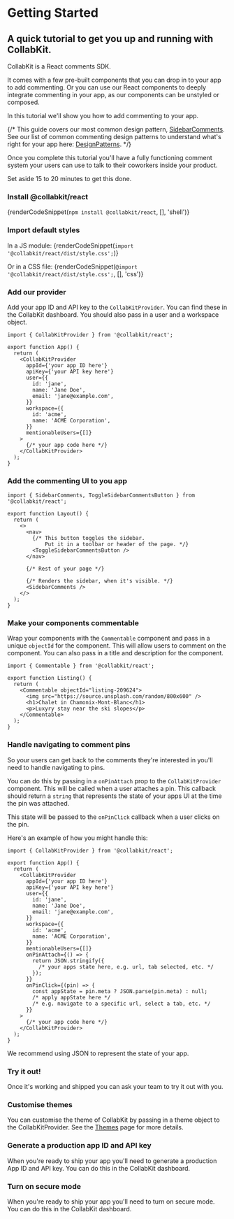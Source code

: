 
# Getting Started

## A quick tutorial to get you up and running with CollabKit.

<Steps>
CollabKit is a React comments SDK.

It comes with a few pre-built components that you can drop in to your app to add commenting. Or you can use our React components to deeply integrate commenting in your app, as our components can be unstyled or composed.

In this tutorial we'll show you how to add commenting to your app.

{/* This guide covers our most common design pattern, [SidebarComments](/docs/components/sidebarcomments). See our list of common commenting design patterns to understand what's right for your app here: [DesignPatterns](/docs/designpatterns). */}

Once you complete this tutorial you'll have a fully functioning comment system your users can use to talk to their coworkers inside your product.

Set aside 15 to 20 minutes to get this done.

### Install @collabkit/react

{renderCodeSnippet(`npm install @collabkit/react`, [], 'shell')}

### Import default styles

In a JS module:
{renderCodeSnippet(`import '@collabkit/react/dist/style.css';`)}

Or in a CSS file:
{renderCodeSnippet(`@import '@collabkit/react/dist/style.css';`, [], 'css')}

### Add our provider

Add your app ID and API key to the `CollabKitProvider`. You can find these in the CollabKit dashboard. You should also pass in a user and a workspace object.

```tsx
import { CollabKitProvider } from '@collabkit/react';

export function App() {
  return (
    <CollabKitProvider
      appId={'your app ID here'}
      apiKey={'your API key here'}
      user={{
        id: 'jane',
        name: 'Jane Doe',
        email: 'jane@example.com',
      }}
      workspace={{
        id: 'acme',
        name: 'ACME Corporation',
      }}
      mentionableUsers={[]}
    >
      {/* your app code here */}
    </CollabKitProvider>
  );
}
```

### Add the commenting UI to you app

```tsx
import { SidebarComments, ToggleSidebarCommentsButton } from '@collabkit/react';

export function Layout() {
  return (
    <>
      <nav>
        {/* This button toggles the sidebar.
            Put it in a toolbar or header of the page. */}
        <ToggleSidebarCommentsButton />
      </nav>

      {/* Rest of your page */}

      {/* Renders the sidebar, when it's visible. */}
      <SidebarComments />
    </>
  );
}
```

### Make your components commentable

Wrap your components with the `Commentable` component and pass in a unique `objectId` for the component. This will allow users to comment on the component. You can also pass in a title and description for the component.

```tsx
import { Commentable } from '@collabkit/react';

export function Listing() {
  return (
    <Commentable objectId="listing-209624">
      <img src="https://source.unsplash.com/random/800x600" />
      <h1>Chalet in Chamonix-Mont-Blanc</h1>
      <p>Luxyry stay near the ski slopes</p>
    </Commentable>
  );
}
```

### Handle navigating to comment pins

So your users can get back to the comments they're interested in you'll need to handle navigating to pins.

You can do this by passing in a `onPinAttach` prop to the `CollabKitProvider` component. This will be called when a user attaches a pin. This callback should return a `string` that represents the state of your apps UI at the time the pin was attached.

This state will be passed to the `onPinClick` callback when a user clicks on the pin.

Here's an example of how you might handle this:

```tsx
import { CollabKitProvider } from '@collabkit/react';

export function App() {
  return (
    <CollabKitProvider
      appId={'your app ID here'}
      apiKey={'your API key here'}
      user={{
        id: 'jane',
        name: 'Jane Doe',
        email: 'jane@example.com',
      }}
      workspace={{
        id: 'acme',
        name: 'ACME Corporation',
      }}
      mentionableUsers={[]}
      onPinAttach={() => {
        return JSON.stringify({
          /* your apps state here, e.g. url, tab selected, etc. */
        });
      }}
      onPinClick={(pin) => {
        const appState = pin.meta ? JSON.parse(pin.meta) : null;
        /* apply appState here */
        /* e.g. navigate to a specific url, select a tab, etc. */
      }}
    >
      {/* your app code here */}
    </CollabKitProvider>
  );
}
```

We recommend using JSON to represent the state of your app.

### Try it out!

Once it's working and shipped you can ask your team to try it out with you.

### Customise themes

You can customise the theme of CollabKit by passing in a theme object to the CollabKitProvider. See the [Themes](/docs/core/themes) page for more details.

### Generate a production app ID and API key

When you're ready to ship your app you'll need to generate a production App ID and API key. You can do this in the CollabKit dashboard.

### Turn on secure mode

When you're ready to ship your app you'll need to turn on secure mode. You can do this in the CollabKit dashboard.

</Steps>
